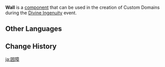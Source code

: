 {{Component Infobox
|id          = 2003
|image       = Item Wall.png
|load        = 1
|event       = Divine Ingenuity
|description = Used to make landforms. Cannot be climbed.
|placement   = Free
|category    = Terrain
|size        = 5 · 1 · 5
}}
'''Wall''' is a [[component]] that can be used in the creation of Custom Domains during the [[Divine Ingenuity]] event.

==Other Languages==
{{Other Languages
|default_hidden = 1
|en      = Wall
|zhs     = 围墙
|zhs_rm  = Wéiqiáng
|zht     = 圍牆
|zht_rm  = Wéiqiáng
|ja      = 囲障
|ja_rm   = Ishou
|ko      = 벽
|es      = Muro
|fr      = Mur
|ru      = Стена
|th      = กำแพง
|th_rm   = 
|vi      = Tường
|de      = Wand
|id      = Dinding
|pt      = Parede
|tr      = Duvar
|it      = Muro
}}

==Change History==
{{Change History|2.5}}

[[ja:囲障]]